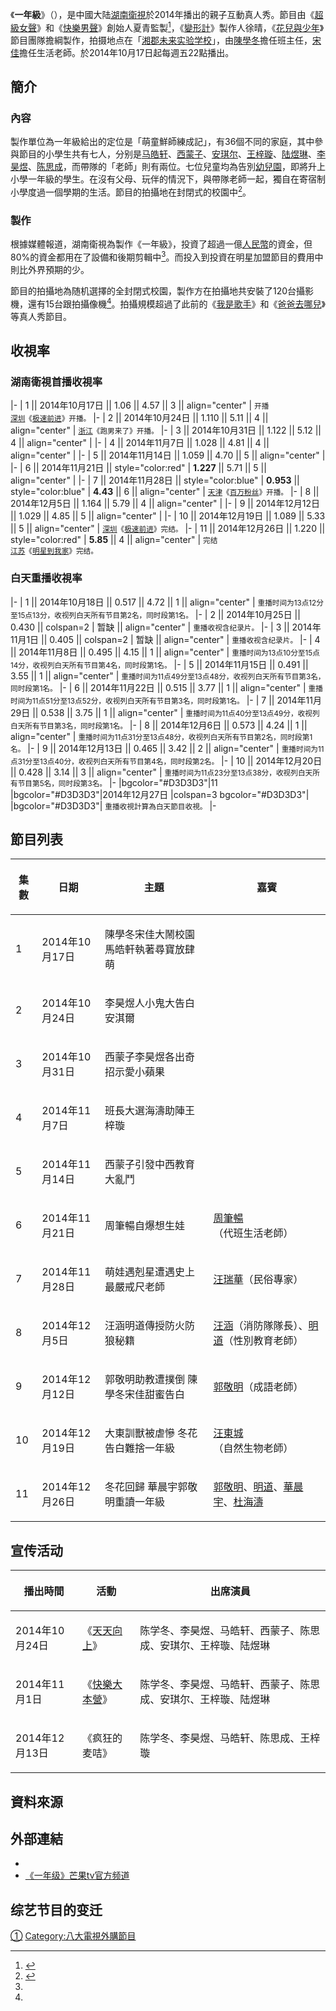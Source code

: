 {{湖南卫视节目
| 名称      = 一年级
| 英文名称  = {{lang|en|''Grade One''}}
| 图片      = [[File:Grade_One.png|280px]]
| 图说      = 節目片頭
| 别名      = 
| 类型      = [[真人秀|真人秀]]
| 格式      = 专题
| 原创      = [[湖南广播电视台|湖南广播电视台]]
| 发展      = 
| 编剧      = 
| 总导演    = 徐晴
| 导演      = 
| 助理导演  = 
| 创意总监  = 
| 主持      = 
| 主演      = [[陳學冬|陳學冬]]、[[宋佳|宋佳]]
| 评委      = 
| 配音      = 丁文山
| 旁白      = [[陳學冬|陳學冬]]、[[宋佳|宋佳]]
| 标语      = 
| 季数      = 
| 集数      = 11
| 每集列表  = 
| 每集长度  = 90分钟
| 配乐      = 
| 主题曲    = 《一年级》
| 片头曲    = 
| 作曲      = 叶圣涛
| 作词      = 唐恬
| 演唱      = [[陳學冬|陳學冬]]<br />[[宋佳|宋佳]]<br />First Girl
| 片尾曲    = 
| 插曲      = 
| 制作年份  = 2014年
| 制片人    = 
| 共同制片人 = 
| 执行制作  = 
| 共同执行制作 = 
| 顾问标签  = 
| 顾问      = 
| 故事标签  = 
| 故事      = 
| 编审      = 
| 剪辑      = 
| 外景      = 湘郡未来实验学校
| 摄影      = 
| 机位      = 多机位
| 湖南卫视起始时间 = {{start date|2014|10|17}}
| 湖南卫视结束时间 = {{end date|2014|12|26}}
| 续作      = [[一年级·大学季|一年级·大学季]]<br>[[一年级·毕业季|一年级·毕业季]]
| 官方网站  = http://www.hunantv.com/v/1/56649}}
《'''一年級'''》（{{lang-en|''Grade One''}}），是中國大陆[[湖南衛視|湖南衛視]]於2014年播出的親子互動真人秀。節目由《[[超級女聲|超級女聲]]》和《[[快樂男聲|快樂男聲]]》創始人夏青監製<ref>{{cite web|url=http://news.sina.com.cn/c/2014-10-07/075830953091.shtml|title=《一年级》：“秀”在人生起跑线|work=新浪娛樂|date=2014-10-07|accessdate=2014-10-11|language=zh-hans|archive-date=2021-03-31|archive-url=https://web.archive.org/web/20210331121447/https://d9.sina.com.cn/litong/zhitou/wenjing28/js/postMan.js}}</ref>，《[[變形計|變形計]]》製作人徐晴，《[[花兒與少年|花兒與少年]]》節目團隊擔綱製作，拍摄地点在「[[湘郡未来实验学校|湘郡未来实验学校]]」，由[[陳學冬|陳學冬]]擔任班主任，[[宋佳|宋佳]]擔任生活老師。於2014年10月17日起每週五22點播出。

== 簡介 ==
=== 內容 ===
製作單位為一年級給出的定位是「萌童鮮師練成記」，有36個不同的家庭，其中參與節目的小學生共有七人，分别是[[马皓轩|马皓轩]]、[[西蒙子|西蒙子]]、[[安琪尔|安琪尔]]、[[王梓璇|王梓璇]]、[[陆煜琳|陆煜琳]]、[[李昊煜|李昊煜]]、[[陈思成_(学童)|陈思成]]，而帶隊的「老師」則有兩位。七位兒童均為告別[[幼兒園|幼兒園]]，即將升上小學一年級的學生。在沒有父母、玩伴的情況下，與帶隊老師一起，獨自在寄宿制小學度過一個學期的生活。節目的拍攝地在封閉式的校園中<ref name="新浪娛樂">{{cite web|url=http://ent.sina.com.cn/z/v/2014-09-17/16164210434.shtml|title=湖卫投亿元打造一年级 明星老师加盟|work=新浪娛樂|date=2014-09-17|accessdate=2014-10-11|language=zh-hans|archive-date=2021-07-04|archive-url=https://web.archive.org/web/20210704070159/http://ent.sina.com.cn/z/v/2014-09-17/16164210434.shtml}}</ref>。

=== 製作 ===
根據媒體報道，湖南衛視為製作《一年級》，投資了超過一億[[人民幣|人民幣]]的資金，但80%的資金都用在了設備和後期剪輯中<ref name="新浪娛樂"/>。而投入到投資在明星加盟節目的費用中則比外界預期的少。

節目的拍攝地為随机選擇的全封閉式校園，製作方在拍攝地共安裝了120台攝影機，還有15台跟拍攝像機<ref name="新浪娛樂"/>。拍攝規模超過了此前的《[[我是歌手|我是歌手]]》和《[[爸爸去哪兒|爸爸去哪兒]]》等真人秀節目。

== 收視率 ==
===湖南衛視首播收視率 ===
<!--為維持本版一致性，收視率條目請注意勿擅自更動格式，謝謝。-->

{{收视率表格
| 收视地区 = {{CHNML}}
| 表格宽度 = 70%
| 字号= 100%
| 标题背景颜色 = #F2F2F2
| 标题字体颜色 = black
| 频道 = 湖南卫视
| 首播 = yes
| 多数据来源 = no
| 数据来源 = CSM50
| num_column = 6
| num_row = 1
| 备注 = 
| 备注宽度 = 40%
}}
|-
| 1 || 2014年10月17日 || 1.06 || 4.57 || 3 || align="center" | <small>开播<br />[[深圳卫视|深圳]]《[[极速前进中国版|极速前进]]》开播。</small>
|-
| 2 || 2014年10月24日 || 1.110 || 5.11 || 4 || align="center" | <small>[[浙江卫视|浙江]]《跑男来了》开播。</small>
|-
| 3 || 2014年10月31日 || 1.122 || 5.12 || 4 || align="center" | 
|-
| 4 || 2014年11月7日 || 1.028 || 4.81 || 4 || align="center" | 
|-
| 5 || 2014年11月14日 || 1.059 || 4.70 || 5 || align="center" | 
|-
| 6 || 2014年11月21日 || style="color:red" | '''1.227''' || 5.71 || 5 || align="center" | 
|-
| 7 || 2014年11月28日 || style="color:blue" | '''0.953''' || style="color:blue" | '''4.43''' || 6 || align="center" | <small>[[天津卫视|天津]]《[[百万粉丝|百万粉丝]]》开播。</small>
|-
| 8 || 2014年12月5日 || 1.164 || 5.79 || 4 || align="center" | 
|-
| 9 || 2014年12月12日 || 1.029 || 4.85 || 5 || align="center" | 
|-
| 10 || 2014年12月19日 || 1.089 || 5.33 || 5 || align="center" | <small>[[深圳卫视|深圳]]《[[极速前进中国版|极速前进]]》完结。</small>
|-
| 11 || 2014年12月26日 || 1.220 || style="color:red" | '''5.85''' || 4 || align="center" | <small>完结<br />[[江苏卫视|江苏]]《[[明星到我家|明星到我家]]》完结。</small>
{{收视率表格/End
|同时段节目 = #* [[浙江衛視|浙江衛視]]《[[奔跑吧兄弟|奔跑吧兄弟]]》、《跑男来了》
#* [[广东衛視|广东衛視]]《[[中国好男儿|中国好男儿]]》
#* [[江蘇衛視|江蘇衛視]]《[[明星到我家|明星到我家]]》
#* [[東方衛視|東方衛視]]《百裡挑一》、《誰能百裡挑一》
#* [[深圳衛視|深圳衛視]]《[[极速前进中国版|极速前进]]》、《直播港澳台》
#* [[天津衛視|天津衛視]]《[[百万粉丝|百万粉丝]]》
|CSM=yes
|CCTV=no
|其他备注 = #资料来源：[http://weibo.com/tvthings 卫视这些事儿]、[http://weibo.com/u/2635260410 卫视小露电]。
#排名为周五晚间所有综艺节目的排名，并不一定为同一时段。
}}

=== 白天重播收視率 ===
<!--為維持本版一致性，收視率條目請注意勿擅自更動格式，謝謝。-->
{{收视率表格
| 收视地区 = {{CHNML}}
| 表格宽度 = 70%
| 字号=100%
| 标题背景颜色 = #F2F2F2
| 标题字体颜色 = black
| 频道 = 湖南卫视
| 首播 = no
| 数据来源 = CSM50
| num_column = 6
| num_row = 1
| 备注 = 
| 备注宽度 = 40%
}}
|-
| 1 || 2014年10月18日 || 0.517 || 4.72 || 1 || align="center" | <small>重播时间为13点12分至15点13分，收视列白天所有节目第2名，同时段第1名。</small>
|-
| 2 || 2014年10月25日 || 0.430 || colspan=2 | 暂缺 || align="center" | <small>重播收视含纪录片。</small>
|-
| 3 || 2014年11月1日 || 0.405 || colspan=2 | 暂缺 || align="center" | <small>重播收视含纪录片。</small>
|-
| 4 || 2014年11月8日 || 0.495 || 4.15 || 1 || align="center" | <small>重播时间为13点10分至15点14分，收视列白天所有节目第4名，同时段第1名。</small>
|-
| 5 || 2014年11月15日 || 0.491 || 3.55 || 1 || align="center" | <small>重播时间为11点49分至13点48分，收视列白天所有节目第3名，同时段第1名。</small>
|-
| 6 || 2014年11月22日 || 0.515 || 3.77 || 1 || align="center" | <small>重播时间为11点51分至13点52分，收视列白天所有节目第3名，同时段第1名。</small>
|-
| 7 || 2014年11月29日 || 0.538 || 3.75 || 1 || align="center" | <small>重播时间为11点40分至13点49分，收视列白天所有节目第3名，同时段第1名。</small>
|-
| 8 || 2014年12月6日 || 0.573 || 4.24 || 1 || align="center" | <small>重播时间为11点31分至13点48分，收视列白天所有节目第2名，同时段第1名。</small>
|-
| 9 || 2014年12月13日 || 0.465 || 3.42 || 2 || align="center" | <small>重播时间为11点31分至13点40分，收视列白天所有节目第4名，同时段第2名。</small>
|-
| 10 || 2014年12月20日 || 0.428 || 3.14 || 3 || align="center" | <small>重播时间为11点23分至13点38分，收视列白天所有节目第5名，同时段第3名。</small>
|-
|bgcolor="#D3D3D3"|11
|bgcolor="#D3D3D3"|2014年12月27日
|colspan=3 bgcolor="#D3D3D3"|
|bgcolor="#D3D3D3"| <small>重播收視計算為白天節目收視。</small>
|-
{{收视率表格/End
|CSM=yes
|CCTV=no
|其他备注 = #资料来源：[http://weibo.com/tvthings 卫视这些事儿]、[http://weibo.com/u/2782682084 卫视大揭秘]。
#因白天节目播出情况复杂，重播、连播、精编较多，所以本表并不能准确反映出收视排名情况。
}}

== 節目列表 ==
{| class="wikitable"
|-
! 集數 !! 日期 !! 主題 !! 嘉賓
|-
|1
|2014年10月17日
|陳學冬宋佳大鬧校園 馬皓軒執著尋寶放肆萌
|</span>
|-
|2
|2014年10月24日
|李昊煜人小鬼大告白安淇爾
|</span>
|-
|3
|2014年10月31日
|西蒙子李昊煜各出奇招示愛小蘋果
|</span>
|-
|4
|2014年11月7日
|班長大選海濤助陣王梓璇
|</span>
|-
|5
|2014年11月14日
|西蒙子引發中西教育大亂鬥
|</span>
|-
|6
|2014年11月21日
|周筆暢自爆想生娃
|[[周筆暢|周筆暢]]（代班生活老師）</span>
|-
|7
|2014年11月28日
|萌娃遇剋星遭遇史上最嚴戒尺老師
|[[汪瑞華|汪瑞華]]（民俗專家）</span>
|-
|8
|2014年12月5日
|汪涵明道傳授防火防狼秘籍
|[[汪涵|汪涵]]（消防隊隊長）、[[明道_(艺人)|明道]]（性別教育老師）</span>
|-
|9
|2014年12月12日
|郭敬明助教遭撲倒 陳學冬宋佳甜蜜告白
|[[郭敬明|郭敬明]]（成語老師）</span>
|-
|10
|2014年12月19日
|大東訓獸被虐慘 冬花告白難捨一年級
|[[汪東城|汪東城]]（自然生物老師）</span>
|-
|11
|2014年12月26日
|冬花回歸 華晨宇郭敬明重讀一年級
|[[郭敬明|郭敬明]]、[[明道_(艺人)|明道]]、[[華晨宇|華晨宇]]、[[杜海濤|杜海濤]]</span>
|}

== 宣传活动 ==
{| class="wikitable"
|-
! 播出時間 !! 活動 !! 出席演員 
|-
|2014年10月24日||《[[天天向上|天天向上]]》|| 陈学冬、李昊煜、马皓轩、西蒙子、陈思成、安琪尔、王梓璇、陆煜琳
|-
|2014年11月1日||《[[快樂大本營|快樂大本營]]》|| 陈学冬、李昊煜、马皓轩、西蒙子、陈思成、安琪尔、王梓璇、陆煜琳
|-
|2014年12月13日||《疯狂的麦咭》|| 陈学冬、李昊煜、马皓轩、陈思成、王梓璇
|}

== 資料來源 ==
{{Reflist}}

== 外部連結 ==
*{{Sinaweibo|2014yinianji}}
*[http://www.hunantv.com/v/1/56649/ 《一年级》芒果tv官方频道] {{Wayback|url=http://www.hunantv.com/v/1/56649/ |date=20160218112334 }}
== 综艺节目的变迁 ==
{{電視節目的變遷
|電視台= {{CHNML}} [[湖南卫视|湖南卫视]]
|播放檔次= 每周五 22:00－24:00
|節目名稱= 一年級<br>（2014年10月17日 - 2014年12月26日）
|上一節目= [[爸爸去哪儿_(第二季)|爸爸去哪儿2]]<br>（2014年6月20日－2014年10月3日）
|下一節目= [[我是歌手_(第三季)|我是歌手3]]<br>（2015年1月2日－2015年4月3日）
}}
{{電視節目的變遷
|電視台= {{TWN}} [[八大娛樂台|八大娛樂台]]
|播放檔次= 每週日 11:00 - 12:30
|節目名稱= 一年级<br>（2015年9月13日 - 2015年11月22日）
|上一節目= [[綜藝大集合|綜藝大集合]]<br>（11:00 - 13:00）<br>（2015年8月2日 - 2015年9月6日）
|下一節目= [[綜藝大集合|綜藝大集合]]<br>（2015年11月29日 - ）
|2電視台= {{TWN}} [[八大綜合台|八大綜合台]]
|2播放檔次= 每週六 20:00 - 21:30
|2節目名稱= 一年级<br>（2015年9月19日 - 2015年11月28日）
|2上一節目= [[星廚駕到|星廚駕到]]<br>（2015年6月27日－2015年9月12日）<br>（8月29日的播出時間為 20:00 - 21:25）
|2下一節目= [[極限挑戰|極限挑戰]]<br>（2015年12月5日 - ）
}}

{{湖南衛視綜藝節目|nocat}}

{{DEFAULTSORT:Yi一}}
[[Category:一年級|①]]
[[Category:八大電視外購節目|Category:八大電視外購節目]]